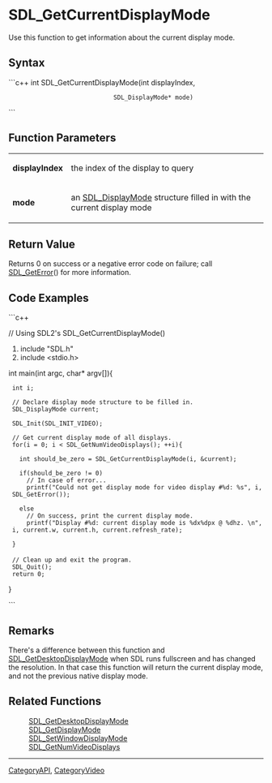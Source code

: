<!-- pragma section-numbers off -->
<!-- pragma disable-camelcase -->

= SDL_GetCurrentDisplayMode =
Use this function to get information about the current display mode.


== Syntax ==
```c++
int SDL_GetCurrentDisplayMode(int              displayIndex,
                              SDL_DisplayMode* mode)
```

== Function Parameters ==
{|
|'''displayIndex'''
|the index of the display to query
|-
|'''mode'''
|an [[SDL_DisplayMode]] structure filled in with the current display mode
|}

== Return Value ==
Returns 0 on success or a negative error code on failure; call [[SDL_GetError]]() for more information.

== Code Examples ==
```c++

// Using SDL2's SDL_GetCurrentDisplayMode()

#include "SDL.h"
#include <stdio.h>

int main(int argc, char* argv[]){

  int i;

  // Declare display mode structure to be filled in.
  SDL_DisplayMode current;

  SDL_Init(SDL_INIT_VIDEO); 

  // Get current display mode of all displays.
  for(i = 0; i < SDL_GetNumVideoDisplays(); ++i){
  
    int should_be_zero = SDL_GetCurrentDisplayMode(i, &current);

    if(should_be_zero != 0)
      // In case of error...
      printf("Could not get display mode for video display #%d: %s", i, SDL_GetError());
    
    else 
      // On success, print the current display mode.
      printf("Display #%d: current display mode is %dx%dpx @ %dhz. \n", i, current.w, current.h, current.refresh_rate);

  }
 
  // Clean up and exit the program.
  SDL_Quit();     
  return 0;   
 
}

```

== Remarks ==
There's a difference between this function and [[SDL_GetDesktopDisplayMode]] when SDL runs fullscreen and has changed the resolution. In that case this function will return the current display mode, and not the previous native display mode.

== Related Functions ==
:[[SDL_GetDesktopDisplayMode]]
:[[SDL_GetDisplayMode]]
:[[SDL_SetWindowDisplayMode]]
:[[SDL_GetNumVideoDisplays]]
----
[[CategoryAPI]], [[CategoryVideo]]
